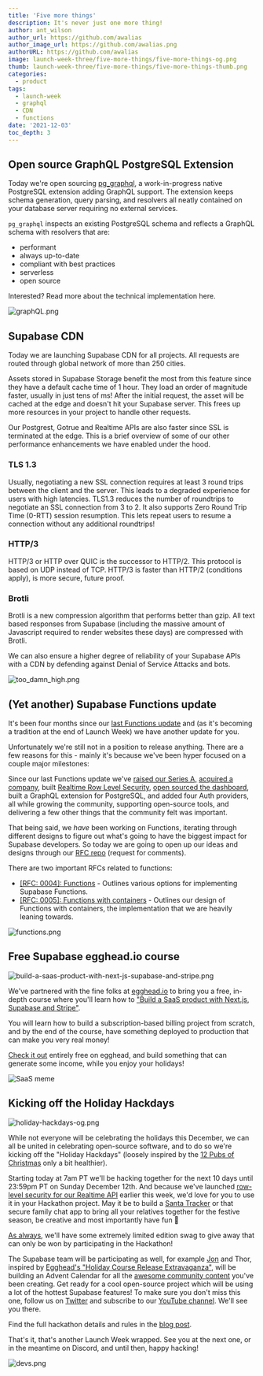 ```yaml
---
title: 'Five more things'
description: It's never just one more thing!
author: ant_wilson
author_url: https://github.com/awalias
author_image_url: https://github.com/awalias.png
authorURL: https://github.com/awalias
image: launch-week-three/five-more-things/five-more-things-og.png
thumb: launch-week-three/five-more-things/five-more-things-thumb.png
categories:
  - product
tags:
  - launch-week
  - graphql
  - CDN
  - functions
date: '2021-12-03'
toc_depth: 3
---
```


## Open source GraphQL PostgreSQL Extension

Today we're open sourcing [pg_graphql](https://github.com/supabase/pg_graphql), a work-in-progress native PostgreSQL extension adding GraphQL support. The extension keeps schema generation, query parsing, and resolvers all neatly contained on your database server requiring no external services.

`pg_graphql` inspects an existing PostgreSQL schema and reflects a GraphQL schema with resolvers that are:

- performant
- always up-to-date
- compliant with best practices
- serverless
- open source

Interested? Read more about the technical implementation here.

![graphQL.png](/images/blog/launch-week-three/five-more-things/graphQL.png)

## Supabase CDN

Today we are launching Supabase CDN for all projects. All requests are routed through global network of more than 250 cities.

Assets stored in Supabase Storage benefit the most from this feature since they have a default cache time of 1 hour. They load an order of magnitude faster, usually in just tens of ms! After the initial request, the asset will be cached at the edge and doesn't hit your Supabase server. This frees up more resources in your project to handle other requests.

Our Postgrest, Gotrue and Realtime APIs are also faster since SSL is terminated at the edge. This is a brief overview of some of our other performance enhancements we have enabled under the hood.

### TLS 1.3

Usually, negotiating a new SSL connection requires at least 3 round trips between the client and the server. This leads to a degraded experience for users with high latencies. TLS1.3 reduces the number of roundtrips to negotiate an SSL connection from 3 to 2. It also supports Zero Round Trip Time (0-RTT) session resumption. This lets repeat users to resume a connection without any additional roundtrips!

### HTTP/3

HTTP/3 or HTTP over QUIC is the successor to HTTP/2. This protocol is based on UDP instead of TCP. HTTP/3 is faster than HTTP/2 (conditions apply), is more secure, future proof.

### Brotli

Brotli is a new compression algorithm that performs better than gzip. All text based responses from Supabase (including the massive amount of Javascript required to render websites these days) are compressed with Brotli.

We can also ensure a higher degree of reliability of your Supabase APIs with a CDN by defending against Denial of Service Attacks and bots.

![too_damn_high.png](/images/blog/launch-week-three/five-more-things/too_damn_high.png)

## (Yet another) Supabase Functions update

It's been four months since our [last Functions update](https://supabase.com/blog/supabase-functions-updates) and (as it's becoming a tradition at the end of Launch Week) we have another update for you.

Unfortunately we're still not in a position to release anything. There are a few reasons for this - mainly it's because we've been hyper focused on a couple major milestones:

Since our last Functions update we've [raised our Series A,](https://supabase.com/blog/supabase-series-a) [acquired a company](https://supabase.com/blog/supabase-acquires-logflare), built [Realtime Row Level Security](https://supabase.com/blog/realtime-row-level-security-in-postgresql), [open sourced the dashboard](https://supabase.com/blog/supabase-studio), built a GraphQL extension for PostgreSQL, and added four Auth providers, all while growing the community, supporting open-source tools, and delivering a few other things that the community felt was important.

That being said, we _have_ been working on Functions, iterating through different designs to figure out what's going to have the biggest impact for Supabase developers. So today we are going to open up our ideas and designs through our [RFC repo](https://github.com/supabase/rfcs) (request for comments).

There are two important RFCs related to functions:

- [[RFC: 0004]: Functions](https://github.com/supabase/rfcs/blob/rfc/functions/rfc/0004-functions.md) - Outlines various options for implementing Supabase Functions.
- [[RFC: 0005]: Functions with containers](https://github.com/supabase/rfcs/pull/5) - Outlines our design of Functions with containers, the implementation that we are heavily leaning towards.

![functions.png](/images/blog/launch-week-three/five-more-things/functions.png)

## Free Supabase egghead.io course

![build-a-saas-product-with-next-js-supabase-and-stripe.png](/images/blog/launch-week-three/five-more-things/build-a-saas-product-with-next-js-supabase-and-stripe.png)

We've partnered with the fine folks at [egghead.io](http://egghead.io) to bring you a free, in-depth course where you'll learn how to ["Build a SaaS product with Next.js, Supabase and Stripe"](https://egghead.io/courses/build-a-saas-product-with-next-js-supabase-and-stripe-61f2bc20).

You will learn how to build a subscription-based billing project from scratch, and by the end of the course, have something deployed to production that can make you very real money!

[Check it out](https://egghead.io/courses/build-a-saas-product-with-next-js-supabase-and-stripe-61f2bc20) entirely free on egghead, and build something that can generate some income, while you enjoy your holidays!

![SaaS meme](/images/blog/launch-week-three/five-more-things/saas-meme.png)

## Kicking off the Holiday Hackdays

![holiday-hackdays-og.png](/images/blog/launch-week-three/five-more-things/holiday-hackdays-og.png)

While not everyone will be celebrating the holidays this December, we can all be united in celebrating open-source software, and to do so we're kicking off the "Holiday Hackdays" (loosely inspired by the [12 Pubs of Christmas](https://www.irelandbeforeyoudie.com/12-pubs-of-christmas-rules-tips-everything-you-need-for-a-great-night/) only a bit healthier).

Starting today at 7am PT we'll be hacking together for the next 10 days until 23:59pm PT on Sunday December 12th. And because we've launched [row-level security for our Realtime API](https://supabase.com/blog/realtime-row-level-security-in-postgresql) earlier this week, we'd love for you to use it in your Hackathon project. May it be to build a [Santa Tracker](https://www.freecodecamp.org/news/create-your-own-santa-tracker-with-gatsby-and-react-leaflet/) or that secure family chat app to bring all your relatives together for the festive season, be creative and most importantly have fun 🥳

[As always](https://supabase.com/blog/hacktoberfest-hackathon-winners-2021#the-prizes), we'll have some extremely limited edition swag to give away that can only be won by participating in the Hackathon!

The Supabase team will be participating as well, for example [Jon](https://twitter.com/_dijonmusters) and Thor, inspired by [Egghead's "Holiday Course Release Extravaganza"](https://egghead.io/20-days), will be building an Advent Calendar for all the [awesome community content](https://supabase.com/blog/community-day#new-tutorials-and-integration-guides) you've been creating. Get ready for a cool open-source project which will be using a lot of the hottest Supabase features! To make sure you don't miss this one, follow us on [Twitter](https://twitter.com/supabase) and subscribe to our [YouTube channel](https://www.youtube.com/supabase). We'll see you there.

Find the full hackathon details and rules in the [blog post](https://supabase.com/blog/supabase-holiday-hackdays-hackathon).

That's it, that's another Launch Week wrapped. See you at the next one, or in the meantime on Discord, and until then, happy hacking!

![devs.png](/images/blog/launch-week-three/five-more-things/devs.png)
